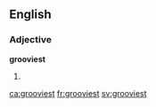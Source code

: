 ==English==

===Adjective===
'''grooviest'''

# {{en-superlative of|groovy}}

[[ca:grooviest]]
[[fr:grooviest]]
[[sv:grooviest]]